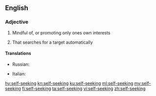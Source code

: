 ==English==

===Adjective===
{{en-adj|head=[[self]]-[[seeking]]}}

# Mindful of, or promoting only ones own interests
# {{cx|military|of a missile|lang=en}} That searches for a target automatically

====Translations====
{{trans-top|mindful of, or promoting only ones own interests}}
{{trans-mid}}
* Russian: {{t+|ru|своекорыстный|m|tr=svojekorýstnyj}}
{{trans-bottom}}

{{trans-top}}
* Italian: {{t|it|autocercante}}
{{trans-mid}}
{{trans-bottom}}

[[hy:self-seeking]]
[[kn:self-seeking]]
[[ku:self-seeking]]
[[ml:self-seeking]]
[[my:self-seeking]]
[[fi:self-seeking]]
[[ta:self-seeking]]
[[vi:self-seeking]]
[[zh:self-seeking]]